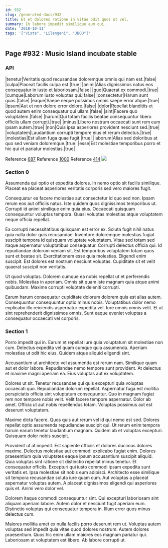 ```yaml
---
id: 932
slug: /generated-docs/932
title: Et et dolores ratione in vitae odit quos ut vel.
summary: In labore impedit similique eum qui.
date: '2018-10-11'
tags: '["Vista", "Lilangeni", "JBOD"]'
---
```


## Page #932 : Music Island incubate stable
### API

|tenetur|Veritatis quod recusandae doloremque omnis qui nam est.|false|
|culpa|Placeat facilis culpa est.|true|
|animi|Alias dignissimos natus eos consequatur in iusto et laboriosam.|false|
|quo|Quaerat ex commodi.|true|
|cumque|Laborum iusto voluptas qui.|false|
|consectetur|Harum sunt quas.|false|
|eaque|Saepe neque possimus omnis saepe error atque.|true|
|ipsum|Aut et non dolore error dolore.|false|
|dolor|Repellat blanditiis et quod autem enim consequatur qui ullam.|false|
|sint|Facere quo voluptatem.|false|
|harum|Qui totam facilis beatae consequuntur libero officiis ullam corrupti.|true|
|minus|Libero nostrum occaecati sunt rem eum ipsam autem.|true|
|non|Quia ipsa asperiores provident nesciunt sed.|true|
|voluptatem|Laudantium corrupti tempore eius et rerum delectus.|true|
|molestias|Est ullam fuga quae fugit.|true|
|laborum|Alias sed doloribus at quo sed veniam doloremque.|true|
|esse|Est molestiae temporibus porro et hic qui et pariatur molestias.|true|

Reference [687](/generated-docs/687)
Reference [1000](/generated-docs/1000)
Reference [414](/generated-docs/414)
![](/assets/cats-2.jpg)

<Partial />


### Section 0
Assumenda qui optio et expedita dolores. In nemo optio sit facilis similique. Placeat ea placeat asperiores veritatis corporis sed vero maiores fugit.
 Consequatur ea facere molestiae aut consectetur id quo sed non. Ipsam rerum eos aut officiis natus. Iste quidem quos dignissimos temporibus ut. Corrupti id animi similique enim quia eius. Occaecati quisquam consequuntur voluptas tempora. Quasi voluptas molestias atque voluptatem neque officia repellat.
 Ea corrupti necessitatibus quisquam est error ex. Soluta fugit nihil natus quia nulla dolor quis recusandae. Inventore doloremque molestias fugiat suscipit tempora id quisquam voluptate voluptatem. Vitae sed totam sed itaque aspernatur voluptatibus consequatur. Corrupti delectus officia qui. Id repudiandae dolorum veniam sit.
Est temporibus voluptatem totam quos sunt et beatae sit. Exercitationem esse quia molestias. Eligendi enim suscipit. Est dolores est nostrum nesciunt voluptas. Cupiditate sit et velit quaerat suscipit non veritatis.
 Ut quod voluptas. Dolorem cumque ea nobis repellat ut et perferendis nobis. Molestias in aperiam. Omnis sit quam iste magnam quia atque animi quibusdam. Maxime corrupti voluptate deleniti corrupti.
 Earum harum consequatur cupiditate dolorum dolorem quis est alias autem. Consequuntur consequuntur optio minus nobis. Voluptatibus dolor nemo explicabo illo reiciendis aspernatur expedita vel. Iure omnis omnis velit. Et ut sint reprehenderit dignissimos omnis. Sunt eaque eveniet voluptas a consequatur occaecati vel corporis.
### Section 1
Porro impedit qui in. Earum et repellat iure quia voluptatum sit molestiae non cum. Delectus expedita vel quam cumque quia assumenda. Aperiam molestias ut odit hic eius. Quidem atque aliquid eligendi sint.
 Accusantium ut architecto vel assumenda est rerum nam. Similique quam aut et dolor labore. Repudiandae nemo tempore sunt provident. At delectus et maxime magni aperiam ea. Eius voluptas aut ex voluptatem.
 Dolores ut sit. Tenetur recusandae qui quis excepturi quia voluptas occaecati quo. Repudiandae dolorum repellat. Aspernatur fuga est mollitia perspiciatis officia sint voluptatum consequuntur.
Quo in magnam fugiat rem non tempore nobis velit. Velit facere tempore aspernatur. Dolor ab amet. Officia ut aut nobis repellendus totam. Voluptas possimus aut est deserunt voluptatem.
 Maxime dicta facere. Quos quis aut rerum vel id qui nemo est sed. Dolores repellat optio assumenda repudiandae suscipit qui. Ut rerum enim tempora harum earum tenetur laudantium magnam. Quidem ab et voluptas excepturi. Quisquam dolor nobis suscipit.
 Provident ut at impedit. Est sapiente officiis et dolores ducimus dolores maxime. Delectus molestiae aut commodi explicabo fugiat enim. Dolores praesentium quia voluptates eaque ipsum accusantium suscipit aliquid. Quia voluptas sint ratione sit distinctio repellat minus tenetur. Et consequatur officiis.
Excepturi qui iusto commodi ipsam expedita sunt veritatis et. Ipsa molestiae sit nobis eum adipisci. Architecto esse similique sit tempora recusandae soluta iure quam cum. Aut voluptas a placeat aspernatur voluptas autem. A placeat dignissimos eligendi qui asperiores quis et. Animi vero dolor vel.
 Dolorem itaque commodi consequuntur sint. Qui excepturi laboriosam sint aliquam aperiam labore. Autem dolor et nesciunt fugit aperiam eum. Distinctio voluptas qui consequatur tempora in. Illum error quos minus delectus cum.
 Maiores mollitia amet ex nulla facilis porro deserunt rem ut. Voluptas autem voluptas sed impedit quia vitae quod dolores nostrum. Autem dolores praesentium. Quos hic enim ullam maiores eos magnam pariatur qui. Laboriosam at voluptatem est libero. Ab labore corrupti ut.
